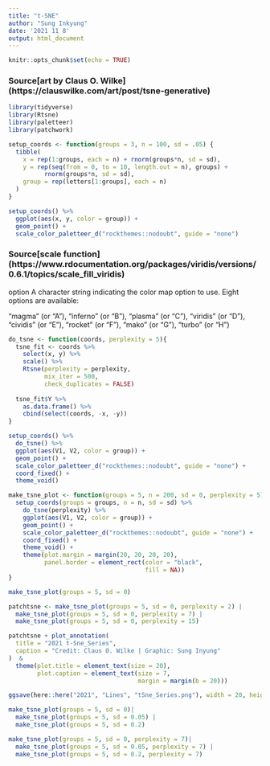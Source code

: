 ```yaml
---
title: "t-SNE"
author: "Sung Inkyung"
date: '2021 11 8'
output: html_document
---
```


```r
knitr::opts_chunk$set(echo = TRUE)
```
### Source[art by Claus O. Wilke] (https://clauswilke.com/art/post/tsne-generative)
```r
library(tidyverse)
library(Rtsne)
library(paletteer)
library(patchwork)
```


```r
setup_coords <- function(groups = 3, n = 100, sd = .05) {
  tibble(
    x = rep(1:groups, each = n) + rnorm(groups*n, sd = sd),
    y = rep(seq(from = 0, to = 10, length.out = n), groups) + 
          rnorm(groups*n, sd = sd),
    group = rep(letters[1:groups], each = n)
  )
}

setup_coords() %>%
  ggplot(aes(x, y, color = group)) + 
  geom_point() +
  scale_color_paletteer_d("rockthemes::nodoubt", guide = "none")
```
### Source[scale function] (https://www.rdocumentation.org/packages/viridis/versions/0.6.1/topics/scale_fill_viridis) 

option
A character string indicating the color map option to use. Eight options are available:

"magma" (or "A"), "inferno" (or "B"), "plasma" (or "C"), "viridis" (or "D"), "cividis" (or "E"), "rocket" (or "F"), "mako" (or "G"), "turbo" (or "H")

```r
do_tsne <- function(coords, perplexity = 5){
  tsne_fit <- coords %>% 
    select(x, y) %>% 
    scale() %>% 
    Rtsne(perplexity = perplexity, 
          mix_iter = 500,
          check_duplicates = FALSE)
  
  tsne_fit$Y %>% 
    as.data.frame() %>% 
    cbind(select(coords, -x, -y))
}

setup_coords() %>%
  do_tsne() %>%
  ggplot(aes(V1, V2, color = group)) + 
  geom_point() +
  scale_color_paletteer_d("rockthemes::nodoubt", guide = "none") +
  coord_fixed() + 
  theme_void()

```


```r
make_tsne_plot <- function(groups = 5, n = 200, sd = 0, perplexity = 5) {
  setup_coords(groups = groups, n = n, sd = sd) %>% 
    do_tsne(perplexity) %>% 
    ggplot(aes(V1, V2, color = group)) +
    geom_point() +
    scale_color_paletteer_d("rockthemes::nodoubt", guide = "none") +
    coord_fixed() +
    theme_void() +
    theme(plot.margin = margin(20, 20, 20, 20),
          panel.border = element_rect(color = "black",
                                      fill = NA))
}

make_tsne_plot(groups = 5, sd = 0)
```
  
```r
patchtsne <- make_tsne_plot(groups = 5, sd = 0, perplexity = 2) |
  make_tsne_plot(groups = 5, sd = 0, perplexity = 7) |
  make_tsne_plot(groups = 5, sd = 0, perplexity = 15)

patchtsne + plot_annotation(
  title = "2021 t-Sne_Series",
  caption = "Credit: Claus O. Wilke | Graphic: Sung Inyung"
)  &
  theme(plot.title = element_text(size = 20),
        plot.caption = element_text(size = 7,
                                    margin = margin(b = 20)))

ggsave(here::here("2021", "Lines", "tSne_Series.png"), width = 20, height = 12, units = "cm")

```


```r
make_tsne_plot(groups = 5, sd = 0)|
  make_tsne_plot(groups = 5, sd = 0.05) |
  make_tsne_plot(groups = 5, sd = 0.2)
```

```r
make_tsne_plot(groups = 5, sd = 0, perplexity = 7)|
  make_tsne_plot(groups = 5, sd = 0.05, perplexity = 7) |
  make_tsne_plot(groups = 5, sd = 0.2, perplexity = 7)
```
